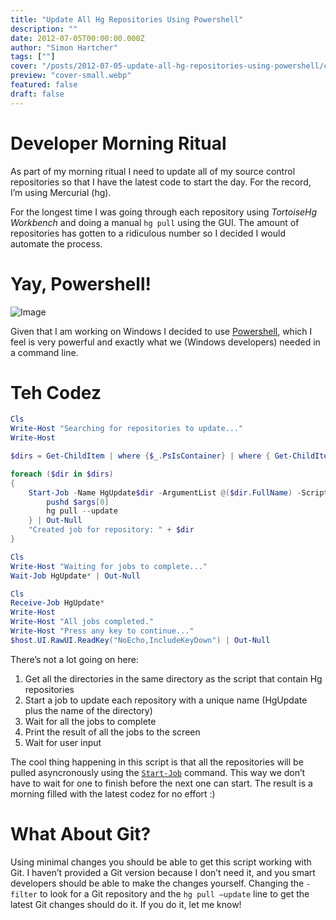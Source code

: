 ```yaml
---
title: "Update All Hg Repositories Using Powershell"
description: ""
date: 2012-07-05T00:00:00.000Z
author: "Simon Hartcher"
tags: [""]
cover: "/posts/2012-07-05-update-all-hg-repositories-using-powershell/cover-xlarge.webp"
preview: "cover-small.webp"
featured: false
draft: false
---
```



# Developer Morning Ritual


As part of my morning ritual I need to update all of my source control repositories so that I have the latest code to start the day. For the record, I’m using Mercurial (hg).


For the longest time I was going through each repository using _TortoiseHg Workbench_ and doing a manual `hg pull` using the GUI. The amount of repositories has gotten to a ridiculous number so I decided I would automate the process.


# Yay, Powershell!


<Image src={img_175c0cce_267d_4fe4_98f0_2ea3b86eef11_small} alt="Image" />



Given that I am working on Windows I decided to use [Powershell](http://en.wikipedia.org/wiki/Windows_PowerShell), which I feel is very powerful and exactly what we (Windows developers) needed in a command line.


# Teh Codez


```powershell
Cls
Write-Host "Searching for repositories to update..."
Write-Host

$dirs = Get-ChildItem | where {$_.PsIsContainer} | where { Get-ChildItem $_ -filter ".hg" }

foreach ($dir in $dirs)
{
    Start-Job -Name HgUpdate$dir -ArgumentList @($dir.FullName) -ScriptBlock {
        pushd $args[0]
        hg pull --update
    } | Out-Null
    "Created job for repository: " + $dir
}

Cls
Write-Host "Waiting for jobs to complete..."
Wait-Job HgUpdate* | Out-Null

Cls
Receive-Job HgUpdate*
Write-Host
Write-Host "All jobs completed."
Write-Host "Press any key to continue..."
$host.UI.RawUI.ReadKey("NoEcho,IncludeKeyDown") | Out-Null
```


There’s not a lot going on here:

1. Get all the directories in the same directory as the script that contain Hg repositories
2. Start a job to update each repository with a unique name (HgUpdate plus the name of the directory)
3. Wait for all the jobs to complete
4. Print the result of all the jobs to the screen
5. Wait for user input

The cool thing happening in this script is that all the repositories will be pulled asyncronously using the [`Start-Job`](http://technet.microsoft.com/en-us/library/hh849698.aspx) command. This way we don’t have to wait for one to finish before the next one can start. The result is a morning filled with the latest codez for no effort :)


# What About Git?


Using minimal changes you should be able to get this script working with Git. I haven’t provided a Git version because I don’t need it, and you smart developers should be able to make the changes yourself. Changing the `-filter` to look for a Git repository and the `hg pull –update` line to get the latest Git changes should do it. If you do it, let me know!


